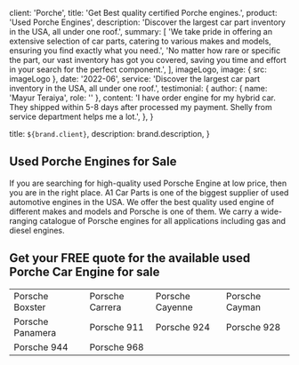 
  client: 'Porche',
  title: 'Get Best quality certified Porche engines.',
  product: 'Used Porche Engines',
  description:
    'Discover the largest car part inventory in the USA, all under one roof.',
  summary: [
    'We take pride in offering an extensive selection of car parts, catering to various makes and models, ensuring you find exactly what you need.',
    'No matter how rare or specific the part, our vast inventory has got you covered, saving you time and effort in your search for the perfect component.',
  ],
  imageLogo,
  image: { src: imageLogo },
  date: '2022-06',
  service:
    'Discover the largest car part inventory in the USA, all under one roof.',
  testimonial: {
    author: { name: 'Mayur Teraiya', role: '' },
    content:
      'I have order engine for my hybrid car. They shipped within 5-8 days after processed my payment. Shelly from service department helps me a lot.',
  },
}

  title: `${brand.client}`,
  description: brand.description,
}

## Used Porche Engines for Sale

If you are searching for high-quality used Porsche Engine at low price, then you are in the right place. A1 Car Parts is one of the biggest supplier of used automotive engines in the USA. We offer the best quality used engine of different makes and models and Porsche is one of them. We carry a wide-ranging catalogue of Porsche engines for all applications including gas and diesel engines.

## Get your FREE quote for the available used Porche Car Engine for sale

|                  |                 |                 |                |
| ---------------- | --------------- | --------------- | -------------- |
| Porsche Boxster  | Porsche Carrera | Porsche Cayenne | Porsche Cayman |
| Porsche Panamera | Porsche 911     | Porsche 924     | Porsche 928    |
| Porsche 944      | Porsche 968     |                 |                |
